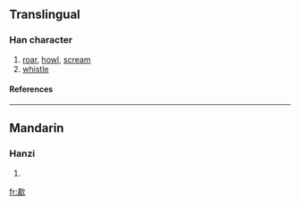 ==Translingual==
===Han character===
{{Han char|rn=76|rad=欠|as=12|sn=16|four=|canj=中X弓人 (LXNO)}}
# [[roar]], [[howl]], [[scream]]
# [[whistle]]
====References====
{{Han ref|kx=0572.150|dkj=16201|dj=0960.140|hdz=32153.010|uh=6B57|ud=27479}}

----
==Mandarin==
===Hanzi===
{{cmn-hanzi|pin=[[xiào]] ([[xiao4]])|wg=hsiao<sup>4</sup>}}
# {{defn|Mandarin}}

[[fr:歗]]